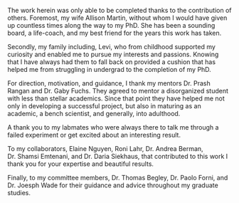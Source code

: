 
\setstretch{2.0}

\par The work herein was only able to be completed thanks to the contribution of others. 
Foremost, my wife Allison Martin, without whom I would have given up countless times along the way to my PhD. She
has been a sounding board, a life-coach, and my best friend for the years this work has taken.  

\par Secondly, my family including, Levi, who from childhood supported my curiosity and enabled me to pursue my interests and passions. Knowing
that I have always had them to fall back on provided a cushion that has helped me from struggling in undergrad to the completion of
my PhD.  

\par For direction, motivation, and guidance, I thank my mentors Dr. Prash Rangan and Dr. Gaby Fuchs. They agreed to mentor a 
disorganized student with less than stellar academics. Since that point they have helped me not only in developing a 
successful project, but also in maturing as an academic, a bench scientist, and generally, into adulthood.  

\par A thank you to my labmates who were always there to talk me through a failed experiment or
get excited about an interesting result.  

\par To my collaborators, Elaine Nguyen, Roni Lahr, Dr. Andrea Berman, Dr. Shamsi Emtenani, and Dr. Daria Siekhaus, that contributed to this work I thank you for your expertise and beautiful results.  

\par Finally, to my committee members, Dr. Thomas Begley, Dr. Paolo Forni, and Dr. Joesph Wade for their guidance and advice throughout my graduate studies.
